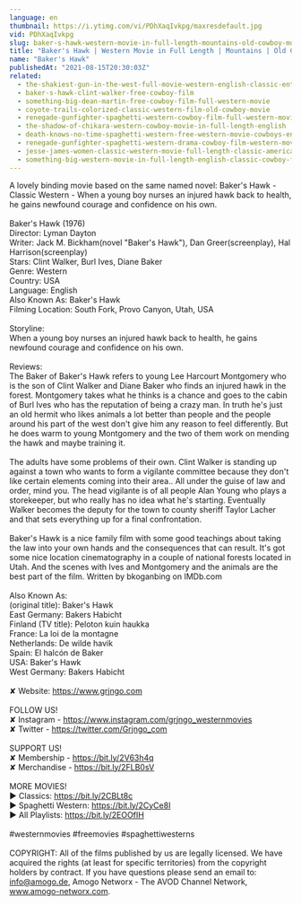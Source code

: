 ```yaml
---
language: en
thumbnail: https://i.ytimg.com/vi/PDhXaqIvkpg/maxresdefault.jpg
vid: PDhXaqIvkpg
slug: baker-s-hawk-western-movie-in-full-length-mountains-old-cowboy-movie-english
title: "Baker's Hawk | Western Movie in Full Length | Mountains | Old Cowboy Movie | English"
name: "Baker's Hawk"
publishedAt: "2021-08-15T20:30:03Z"
related:
  - the-shakiest-gun-in-the-west-full-movie-western-english-classic-entire-film-full-free-movies
  - baker-s-hawk-clint-walker-free-cowboy-film
  - something-big-dean-martin-free-cowboy-film-full-western-movie
  - coyote-trails-colorized-classic-western-film-old-cowboy-movie
  - renegade-gunfighter-spaghetti-western-cowboy-film-full-western-movie
  - the-shadow-of-chikara-western-cowboy-movie-in-full-length-english
  - death-knows-no-time-spaghetti-western-free-western-movie-cowboys-english
  - renegade-gunfighter-spaghetti-western-drama-cowboy-film-western-movie
  - jesse-james-women-classic-western-movie-full-length-classic-american-cowboy-film-english
  - something-big-western-movie-in-full-length-english-classic-cowboy-film-free-full-westerns
---
```


A lovely binding movie based on the same named novel: Baker's Hawk - Classic Western - When a young boy nurses an injured hawk back to health, he gains newfound courage and confidence on his own.<br />
<br />
Baker's Hawk (1976)<br />
Director: Lyman Dayton<br />
Writer: Jack M. Bickham(novel "Baker's Hawk"), Dan Greer(screenplay), Hal Harrison(screenplay)<br />
Stars: Clint Walker, Burl Ives, Diane Baker<br />
Genre: Western<br />
Country: USA<br />
Language: English<br />
Also Known As: Baker's Hawk<br />
Filming Location: South Fork, Provo Canyon, Utah, USA<br />
<br />
Storyline:<br />
When a young boy nurses an injured hawk back to health, he gains newfound courage and confidence on his own.<br />
<br />
Reviews:<br />
The Baker of Baker's Hawk refers to young Lee Harcourt Montgomery who is the son of Clint Walker and Diane Baker who finds an injured hawk in the forest. Montgomery takes what he thinks is a chance and goes to the cabin of Burl Ives who has the reputation of being a crazy man. In truth he's just an old hermit who likes animals a lot better than people and the people around his part of the west don't give him any reason to feel differently. But he does warm to young Montgomery and the two of them work on mending the hawk and maybe training it.<br />
<br />
The adults have some problems of their own. Clint Walker is standing up against a town who wants to form a vigilante committee because they don't like certain elements coming into their area.. All under the guise of law and order, mind you. The head vigilante is of all people Alan Young who plays a storekeeper, but who really has no idea what he's starting. Eventually Walker becomes the deputy for the town to county sheriff Taylor Lacher and that sets everything up for a final confrontation.<br />
<br />
Baker's Hawk is a nice family film with some good teachings about taking the law into your own hands and the consequences that can result. It's got some nice location cinematography in a couple of national forests located in Utah. And the scenes with Ives and Montgomery and the animals are the best part of the film. Written by bkoganbing on IMDb.com<br />
<br />
Also Known As:<br />
(original title): Baker's Hawk<br />
East Germany: Bakers Habicht<br />
Finland (TV title): Peloton kuin haukka<br />
France: La loi de la montagne<br />
Netherlands: De wilde havik<br />
Spain: El halcón de Baker<br />
USA: Baker's Hawk<br />
West Germany: Bakers Habicht<br />
<br />
✘ Website: https://www.grjngo.com<br />
<br />
FOLLOW US!<br />
✘ Instagram - https://www.instagram.com/grjngo_westernmovies<br />
✘ Twitter - https://twitter.com/Grjngo_com<br />
<br />
SUPPORT US!<br />
✘ Membership - https://bit.ly/2V63h4q<br />
✘ Merchandise - https://bit.ly/2FLB0sV<br />
<br />
MORE MOVIES! <br />
► Classics: https://bit.ly/2CBLt8c <br />
► Spaghetti Western: https://bit.ly/2CyCe8I <br />
► All Playlists: https://bit.ly/2EOOfIH <br />
<br />
#westernmovies #freemovies #spaghettiwesterns<br />
<br />
COPYRIGHT: All of the films published by us are legally licensed. We have acquired the rights (at least for specific territories) from the copyright holders by contract. If you have questions please send an email to: info@amogo.de, Amogo Networx - The AVOD Channel Network, www.amogo-networx.com.